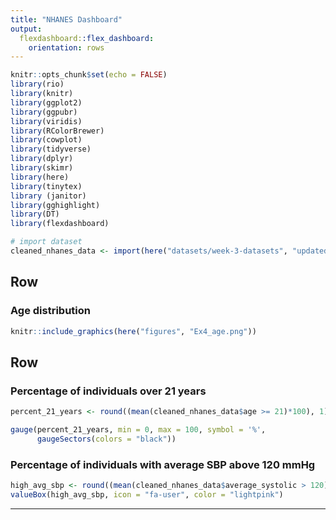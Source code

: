 ```yaml
---
title: "NHANES Dashboard"
output: 
  flexdashboard::flex_dashboard:
    orientation: rows
---
```


```r
knitr::opts_chunk$set(echo = FALSE)
library(rio)
library(knitr)
library(ggplot2)
library(ggpubr)
library(viridis)
library(RColorBrewer)
library(cowplot)
library(tidyverse)
library(dplyr)
library(skimr)
library(here)
library(tinytex)
library (janitor)
library(gghighlight)
library(DT)
library(flexdashboard)

# import dataset
cleaned_nhanes_data <- import(here("datasets/week-3-datasets", "updated_NHANES_data.csv"))
```
Row {data-height=650}
--------------------------------------------
### Age distribution

```r
knitr::include_graphics(here("figures", "Ex4_age.png"))
```

Row {data-height=350}
--------------------------------------------
### Percentage of individuals over 21 years

```r
percent_21_years <- round((mean(cleaned_nhanes_data$age >= 21)*100), 1)

gauge(percent_21_years, min = 0, max = 100, symbol = '%',
      gaugeSectors(colors = "black"))
```

### Percentage of individuals with average SBP above 120 mmHg
```r
high_avg_sbp <- round((mean(cleaned_nhanes_data$average_systolic > 120)*100), 2)
valueBox(high_avg_sbp, icon = "fa-user", color = "lightpink")
```
--------------------------------------------